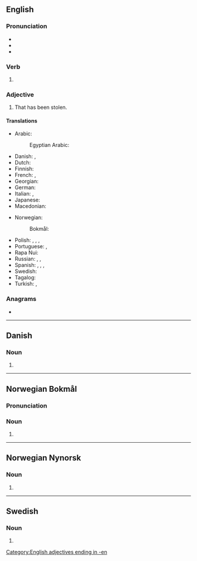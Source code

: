 {{also|stollen}}
==English==

===Pronunciation===
* {{IPA|/ˈstəʊlən/|lang=en}}
* {{audio|en-us-stolen.ogg|Audio (US)|lang=en}}
* {{rhymes|əʊlən|lang=en}}

===Verb===
{{head|en|verb form}}

# {{past participle of|steal|lang=en|nocat=1}}

===Adjective===
{{en-adj|-}}

# That has been stolen.

====Translations====
{{trans-top|that has been stolen}}
* Arabic: {{t|ar|مَسْرُوق}}
*: Egyptian Arabic: {{t|arz|مسروق|tr=masrūʾ}}
* Danish: {{t|da|stjålen}}, {{t|da|stjålet}}
* Dutch: {{t+|nl|gestolen}}
* Finnish: {{t+|fi|varastettu}}
* French: {{t+|fr|volé|m}}, {{t+|fr|volée|f}}
* Georgian: {{t|ka|მოპარული}}
* German: {{t+|de|gestohlen}}
* Italian: {{t+|it|rubato|m}}, {{t+|it|rubata|f}}
* Japanese: {{t|ja|盗まれた}}
* Macedonian: {{t|mk|у́краден}}
{{trans-mid}}
* Norwegian:
*: Bokmål: {{t|nb|stjålen}}
* Polish: {{t|pl|ukradziony|m}}, {{t|pl|ukradzione|n}}, {{t|pl|ukradziona|f}}, {{t|pl|ukradzeni|m-p}}
* Portuguese: {{t+|pt|roubado}}, {{t+|pt|furtado}}
* Rapa Nui: {{t|rap|hakananai'a}}
* Russian: {{t+|ru|кра́денный}}, {{t+|ru|укра́денный}}, {{t+|ru|воро́ванный}}
* Spanish: {{t+|es|robado|m}}, {{t+|es|robada|f}}, {{t+|es|robados|m-p}}, {{t+|es|robadas|f-p}}
* Swedish: {{t+|sv|stulen}}
* Tagalog: {{t+|tl|nakaw}}
* Turkish: {{t+|tr|çalıntı}}, {{t|tr|çalınmış}}
{{trans-bottom}}

===Anagrams===
* {{anagrams|en|a=elnost|Elston|Letson|Noltes|Solent|Tolens|lentos|onlest|telson}}

[[Category:English adjectives ending in -en]]

----

==Danish==

===Noun===
{{head|da|noun form|g=c}}

# {{definite singular of|stol|lang=da}}

----

==Norwegian Bokmål==

===Pronunciation===
{{rfp|lang=nb}}

===Noun===
{{head|nb|noun form|g=m}}

# {{inflection of|stol||definite|s|lang=nb}}

----

==Norwegian Nynorsk==

===Noun===
{{head|nn|noun form|g=m}}

# {{inflection of|stol||definite|s|lang=nn}}

----

==Swedish==

===Noun===
{{head|sv|noun form}}

# {{sv-noun-form-def|stol}}